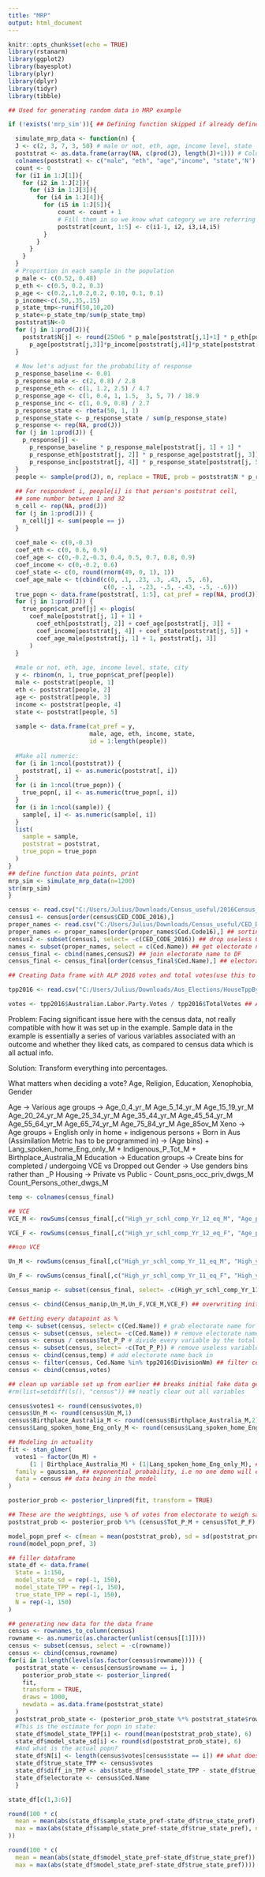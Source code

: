 ---
title: "MRP"
output: html_document
---

```{r setup, include=FALSE}
knitr::opts_chunk$set(echo = TRUE)
library(rstanarm)
library(ggplot2)
library(bayesplot)
library(plyr)
library(dplyr)
library(tidyr)
library(tibble)
```

```{r example data gen}
## Used for generating random data in MRP example

if (!exists('mrp_sim')){ ## Defining function skipped if already defined

  simulate_mrp_data <- function(n) {
  J <- c(2, 3, 7, 3, 50) # male or not, eth, age, income level, state
  poststrat <- as.data.frame(array(NA, c(prod(J), length(J)+1))) # Columns of post-strat matrix, plus one for size
  colnames(poststrat) <- c("male", "eth", "age","income", "state",'N')
  count <- 0
  for (i1 in 1:J[1]){
    for (i2 in 1:J[2]){
      for (i3 in 1:J[3]){
        for (i4 in 1:J[4]){
          for (i5 in 1:J[5]){
              count <- count + 1
              # Fill them in so we know what category we are referring to
              poststrat[count, 1:5] <- c(i1-1, i2, i3,i4,i5) 
          }
        }
      }
    }
  }
  # Proportion in each sample in the population
  p_male <- c(0.52, 0.48)
  p_eth <- c(0.5, 0.2, 0.3)
  p_age <- c(0.2,.1,0.2,0.2, 0.10, 0.1, 0.1)
  p_income<-c(.50,.35,.15)
  p_state_tmp<-runif(50,10,20)
  p_state<-p_state_tmp/sum(p_state_tmp)
  poststrat$N<-0
  for (j in 1:prod(J)){
    poststrat$N[j] <- round(250e6 * p_male[poststrat[j,1]+1] * p_eth[poststrat[j,2]] *
      p_age[poststrat[j,3]]*p_income[poststrat[j,4]]*p_state[poststrat[j,5]]) #Adjust the N to be the number observed in each category in each group
  }
  
  # Now let's adjust for the probability of response
  p_response_baseline <- 0.01
  p_response_male <- c(2, 0.8) / 2.8
  p_response_eth <- c(1, 1.2, 2.5) / 4.7
  p_response_age <- c(1, 0.4, 1, 1.5,  3, 5, 7) / 18.9
  p_response_inc <- c(1, 0.9, 0.8) / 2.7
  p_response_state <- rbeta(50, 1, 1)
  p_response_state <- p_response_state / sum(p_response_state)
  p_response <- rep(NA, prod(J))
  for (j in 1:prod(J)) {
    p_response[j] <-
      p_response_baseline * p_response_male[poststrat[j, 1] + 1] *
      p_response_eth[poststrat[j, 2]] * p_response_age[poststrat[j, 3]] *
      p_response_inc[poststrat[j, 4]] * p_response_state[poststrat[j, 5]]
  }
  people <- sample(prod(J), n, replace = TRUE, prob = poststrat$N * p_response)
  
  ## For respondent i, people[i] is that person's poststrat cell,
  ## some number between 1 and 32
  n_cell <- rep(NA, prod(J))
  for (j in 1:prod(J)) {
    n_cell[j] <- sum(people == j)
  }
  
  coef_male <- c(0,-0.3)
  coef_eth <- c(0, 0.6, 0.9)
  coef_age <- c(0,-0.2,-0.3, 0.4, 0.5, 0.7, 0.8, 0.9)
  coef_income <- c(0,-0.2, 0.6)
  coef_state <- c(0, round(rnorm(49, 0, 1), 1))
  coef_age_male <- t(cbind(c(0, .1, .23, .3, .43, .5, .6),
                           c(0, -.1, -.23, -.5, -.43, -.5, -.6)))
  true_popn <- data.frame(poststrat[, 1:5], cat_pref = rep(NA, prod(J)))
  for (j in 1:prod(J)) {
    true_popn$cat_pref[j] <- plogis(
      coef_male[poststrat[j, 1] + 1] +
        coef_eth[poststrat[j, 2]] + coef_age[poststrat[j, 3]] +
        coef_income[poststrat[j, 4]] + coef_state[poststrat[j, 5]] +
        coef_age_male[poststrat[j, 1] + 1, poststrat[j, 3]]
      )
  }
  
  #male or not, eth, age, income level, state, city
  y <- rbinom(n, 1, true_popn$cat_pref[people])
  male <- poststrat[people, 1]
  eth <- poststrat[people, 2]
  age <- poststrat[people, 3]
  income <- poststrat[people, 4]
  state <- poststrat[people, 5]
  
  sample <- data.frame(cat_pref = y, 
                       male, age, eth, income, state, 
                       id = 1:length(people))
  
  #Make all numeric:
  for (i in 1:ncol(poststrat)) {
    poststrat[, i] <- as.numeric(poststrat[, i])
  }
  for (i in 1:ncol(true_popn)) {
    true_popn[, i] <- as.numeric(true_popn[, i])
  }
  for (i in 1:ncol(sample)) {
    sample[, i] <- as.numeric(sample[, i])
  }
  list(
    sample = sample,
    poststrat = poststrat,
    true_popn = true_popn
  )
}
## define function data points, print
mrp_sim <- simulate_mrp_data(n=1200)
str(mrp_sim)
}
```
```{R Census prep}
census <- read.csv("C:/Users/Julius/Downloads/Census_useful/2016Census_G01_AUS_CED.csv", header = TRUE)
census1 <- census[order(census$CED_CODE_2016),]
proper_names <- read.csv("C:/Users/Julius/Downloads/Census_useful/CED_DivisionNms.csv", header = TRUE)
proper_names <- proper_names[order(proper_names$Ced.Code16),] ## sorting variables
census2 <- subset(census1, select= -c(CED_CODE_2016)) ## drop useless CED code
names <- subset(proper_names, select = c(Ced.Name)) ## get electorate name
census_final <- cbind(names,census2) ## join electorate name to DF
census_final <- census_final[order(census_final$Ced.Name),] ## electorates in alphabetical order
```

```{R 2016 election prep}

## Creating Data frame with ALP 2016 votes and total votes(use this to decrease the total number of people in an electorate?)

tpp2016 <- read.csv("C:/Users/Julius/Downloads/Aus_Elections/HouseTppByDivisionDownload-20499.csv") ## Two Party pref, so even with Labor/Lib dead last should still give data for those two

votes <- tpp2016$Australian.Labor.Party.Votes / tpp2016$TotalVotes ## ALP TPP
```
Problem: Facing significant issue here with the census data, not really compatible with how it was set up in the example. 
Sample data in the example is essentially a series of various variables associated with an outcome and whether they liked cats, as compared to census data which is all actual info.

Solution: Transform everything into percentages.

What matters when deciding a vote? Age, Religion, Education, Xenophobia, Gender
 
Age -> Various age groups -> Age_0_4_yr_M Age_5_14_yr_M Age_15_19_yr_M Age_20_24_yr_M Age_25_34_yr_M Age_35_44_yr_M Age_45_54_yr_M Age_55_64_yr_M Age_65_74_yr_M Age_75_84_yr_M Age_85ov_M
Xeno -> Age groups + English only in home + indigenous persons + Born in Aus (Assimilation Metric has to be programmed in) -> (Age bins) + Lang_spoken_home_Eng_only_M + Indigenous_P_Tot_M + Birthplace_Australia_M
Education -> Education groups -> Create bins for completed / undergoing VCE vs Dropped out
Gender -> Use genders bins rather than _P
Housing -> Private vs Public - Count_psns_occ_priv_dwgs_M Count_Persons_other_dwgs_M 
```{r binning}

temp <- colnames(census_final)

## VCE 
VCE_M <- rowSums(census_final[,c("High_yr_schl_comp_Yr_12_eq_M", "Age_psns_att_edu_inst_25_ov_M", "Age_psns_att_edu_inst_20_24_M","Age_psns_att_edu_inst_15_19_M", "Age_psns_att_educ_inst_5_14_M", "Age_psns_att_educ_inst_0_4_M")])

VCE_F <- rowSums(census_final[,c("High_yr_schl_comp_Yr_12_eq_F", "Age_psns_att_edu_inst_25_ov_F", "Age_psns_att_edu_inst_20_24_F","Age_psns_att_edu_inst_15_19_F", "Age_psns_att_educ_inst_5_14_F", "Age_psns_att_educ_inst_0_4_F")])

##non VCE

Un_M <- rowSums(census_final[,c("High_yr_schl_comp_Yr_11_eq_M", "High_yr_schl_comp_Yr_10_eq_M", "High_yr_schl_comp_Yr_9_eq_M","High_yr_schl_comp_Yr_8_belw_M", "High_yr_schl_comp_D_n_g_sch_M")])

Un_F <- rowSums(census_final[,c("High_yr_schl_comp_Yr_11_eq_F", "High_yr_schl_comp_Yr_10_eq_F", "High_yr_schl_comp_Yr_9_eq_F","High_yr_schl_comp_Yr_8_belw_F", "High_yr_schl_comp_D_n_g_sch_F")])

Census_manip <- subset(census_final, select= -c(High_yr_schl_comp_Yr_11_eq_M,High_yr_schl_comp_Yr_10_eq_M,High_yr_schl_comp_Yr_9_eq_M,High_yr_schl_comp_Yr_8_belw_M,High_yr_schl_comp_D_n_g_sch_M,High_yr_schl_comp_Yr_11_eq_F,High_yr_schl_comp_Yr_10_eq_F,High_yr_schl_comp_Yr_9_eq_F,High_yr_schl_comp_Yr_8_belw_F,High_yr_schl_comp_D_n_g_sch_F,High_yr_schl_comp_Yr_12_eq_M, Age_psns_att_edu_inst_25_ov_M, Age_psns_att_edu_inst_20_24_M,Age_psns_att_edu_inst_15_19_M, Age_psns_att_educ_inst_5_14_M, Age_psns_att_educ_inst_0_4_M,High_yr_schl_comp_Yr_12_eq_F, Age_psns_att_edu_inst_25_ov_F, Age_psns_att_edu_inst_20_24_F,Age_psns_att_edu_inst_15_19_F, Age_psns_att_educ_inst_5_14_F, Age_psns_att_educ_inst_0_4_F))

census <- cbind(Census_manip,Un_M,Un_F,VCE_M,VCE_F) ## overwriting initial census variable

## Getting every datapoint as % 
temp <- subset(census, select= c(Ced.Name)) # grab electorate name for later due to be non numeric
census <- subset(census, select= -c(Ced.Name)) # remove electorate name
census <- census / census$Tot_P_P # divide every variable by the total population to get % for each category
census <- subset(census, select= -c(Tot_P_P)) # remove useless variable
census <- cbind(census,temp) # add electorate name back in
census <- filter(census, Ced.Name %in% tpp2016$DivisionNm) ## filter census data to only be from electorates
census <- cbind(census,votes)
```
```{r manipulation}

## clean up variable set up from earlier ## breaks initial fake data generation step
#rm(list=setdiff(ls(), "census")) ## neatly clear out all variables

census$votes1 <- round(census$votes,0)
census$Un_M <- round(census$Un_M,1)
census$Birthplace_Australia_M <- round(census$Birthplace_Australia_M,2)
census$Lang_spoken_home_Eng_only_M <- round(census$Lang_spoken_home_Eng_only_M,2)

## Modeling in actuality
fit <- stan_glmer(
  votes1 ~ factor(Un_M) +  
      (1 | Birthplace_Australia_M) + (1|Lang_spoken_home_Eng_only_M), ## try more factors / combine them, eg  cat_pref ~ factor(male) + factor(male) * factor(age) + (1 | state) +  (1 | age) + (1 | eth) + (1 | income)
  family = gaussian, ## exponential probability, i.e no one demo will ever vote 100% one way
  data = census ## data being in the model
)

posterior_prob <- posterior_linpred(fit, transform = TRUE)

## These are the weightings, use % of votes from electorate to weigh sample
poststrat_prob <- posterior_prob %*% (census$Tot_P_M + census$Tot_P_F) / sum(census$Tot_P_M + census$Tot_P_F) 

model_popn_pref <- c(mean = mean(poststrat_prob), sd = sd(poststrat_prob))
round(model_popn_pref, 3)

## filler dataframe 
state_df <- data.frame(
  State = 1:150,
  model_state_sd = rep(-1, 150),
  model_state_TPP = rep(-1, 150),
  true_state_TPP = rep(-1, 150),
  N = rep(-1, 150)
)

## generating new data for the data frame
census <- rownames_to_column(census)
rowname <- as.numeric(as.character(unlist(census[[1]])))
census <- subset(census, select = -c(rowname))
census <- cbind(census,rowname)
for(i in 1:length(levels(as.factor(census$rowname)))) {
  poststrat_state <- census[census$rowname == i, ]
    posterior_prob_state <- posterior_linpred(
    fit,
    transform = TRUE,
    draws = 1000,
    newdata = as.data.frame(poststrat_state)
  )
  poststrat_prob_state <- (posterior_prob_state %*% poststrat_state$rowname) / sum(poststrat_state$rowname)
  #This is the estimate for popn in state:
  state_df$model_state_TPP[i] <- round(mean(poststrat_prob_state), 6)
  state_df$model_state_sd[i] <- round(sd(poststrat_prob_state), 6)
  #And what is the actual popn?
  state_df$N[i] <- length(census$votes[census$state == i]) ## what does this do?
  state_df$true_state_TPP <- census$votes
  state_df$diff_in_TPP <- abs(state_df$model_state_TPP - state_df$true_state_TPP)
  state_df$electorate <- census$Ced.Name
  }

state_df[c(1,3:6)]

round(100 * c(
  mean = mean(abs(state_df$sample_state_pref-state_df$true_state_pref), na.rm = TRUE),
  max = max(abs(state_df$sample_state_pref-state_df$true_state_pref), na.rm = TRUE)
))

round(100 * c(
  mean = mean(abs(state_df$model_state_pref-state_df$true_state_pref)),
  max = max(abs(state_df$model_state_pref-state_df$true_state_pref))))

```